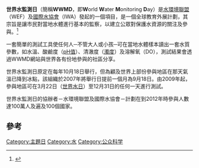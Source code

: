 '''世界水監測日'''（簡稱'''WWMD'''，即'''W'''orld '''W'''ater '''M'''onitoring '''D'''ay）是[[水環境聯盟|水環境聯盟]]（WEF）及[[國際水協會|國際水協會]]（IWA）發起的一個項目，是一個全球教育外展計劃，其宗旨是讓市民對當地水體進行基本的監察，以建立公眾對保護水資源的關注及參與。<ref>{{Cite web |url=http://www.worldwatermonitoringday.org/ |title=存档副本 |access-date=2022-05-22 |archive-date=2022-01-01 |archive-url=https://web.archive.org/web/20220101014129/https://www.worldwatermonitoringday.org/ }}</ref>

一套簡單的測試工具使任何人─不管大人或小孩─可在當地水體樣本讀出一套水質參數，如水溫、酸鹼度（[[pH值|pH值]]）、清澈度（[[濁度|濁度]]）及溶解氧（DO），測試結果會透過WWMD網站與世界各有份地參與的社區分享。

世界水監測日原定在每年10月18日舉行，但為顧及世界上部份參與地區在那天氣溫已降到冰點，該組織於2007年將舉行日提前一個月為9月18日。由2009年起，參與地區可在3月22日（[[世界水日|世界水日]]）至12月31日的任何一天進行測試。

世界水監測日的協辦者－水環境聯盟及國際水協會－計劃在到2012年時參與人數達100萬人及遍及100個國家。

== 參考 ==
{{reflist}}

[[Category:主題日|Category:主題日]]
[[Category:水|Category:水]]
[[Category:公众科学|Category:公众科学]]